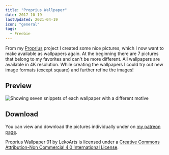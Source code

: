 ```yaml
---
title: "Proprius Wallpaper"
date: 2017-10-19
lastUpdated: 2021-04-19
icon: "general"
tags:
  - Freebie
---
```


From my [Proprius](/art/3d/proprius) project I created some nice pictures, which I now want to make available as wallpapers again. At the beginning there are 7 pictures that belong to my favorites and can't be more different. All wallpapers are available in 4K resolution. While creating the wallpapers I could try out new image formats (except square) and further refine the images!

## Preview

![Showing seven snippets of each wallpaper with a different motive](./proprius-wallpaper.jpg)

## Download

You can view and download the pictures individually under on [my patreon page](https://www.patreon.com/posts/proprius-01-14945374).

Proprius Wallpaper 01 by LekoArts is licensed under a [Creative Commons Attribution-Non Commercial 4.0 International License](https://creativecommons.org/licenses/by-nc/4.0/).
